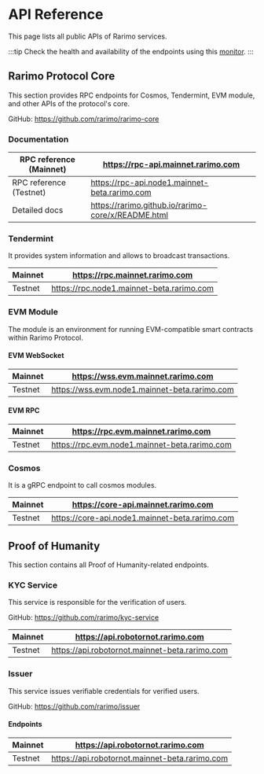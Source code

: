 ---
---

# API Reference

This page lists all public APIs of Rarimo services.

:::tip
Check the health and availability of the endpoints using this [monitor](https://monitoring.tokend.io/status/rarimo).
:::

## Rarimo Protocol Core

This section provides RPC endpoints for Cosmos, Tendermint, EVM module, and other APIs of the protocol's core.

GitHub: https://github.com/rarimo/rarimo-core

### Documentation

| RPC reference (Mainnet) | https://rpc-api.mainnet.rarimo.com |
|-------------------------|-----------------------------------|
| RPC reference (Testnet) | https://rpc-api.node1.mainnet-beta.rarimo.com |
| Detailed docs           | https://rarimo.github.io/rarimo-core/x/README.html |

### Tendermint

It provides system information and allows to broadcast transactions.

| Mainnet  | https://rpc.mainnet.rarimo.com |
|----------|--------------------------|
| Testnet  | https://rpc.node1.mainnet-beta.rarimo.com |

### EVM Module

The module is an environment for running EVM-compatible smart contracts within Rarimo Protocol.

#### EVM WebSocket

| Mainnet  | https://wss.evm.mainnet.rarimo.com |
|----------|----------------------------|
| Testnet  | https://wss.evm.node1.mainnet-beta.rarimo.com |

#### EVM RPC

| Mainnet  | https://rpc.evm.mainnet.rarimo.com |
|----------|--------------------------|
| Testnet  | https://rpc.evm.node1.mainnet-beta.rarimo.com |

### Cosmos

It is a gRPC endpoint to call cosmos modules.

| Mainnet  | https://core-api.mainnet.rarimo.com |
|----------|----------------------------|
| Testnet  | https://core-api.node1.mainnet-beta.rarimo.com |

## Proof of Humanity

This section contains all Proof of Humanity-related endpoints.

### KYC Service

This service is responsible for the verification of users.

GitHub: https://github.com/rarimo/kyc-service
<!-- TODO: add docs -->

| Mainnet  | https://api.robotornot.rarimo.com |
|----------|----------------------------|
| Testnet  | https://api.robotornot.mainnet-beta.rarimo.com |

### Issuer

This service issues verifiable credentials for verified users.

GitHub: https://github.com/rarimo/issuer
<!-- TODO: add docs -->

#### Endpoints

| Mainnet  | https://api.robotornot.rarimo.com |
|----------|----------------------------|
| Testnet  | https://api.robotornot.mainnet-beta.rarimo.com |
